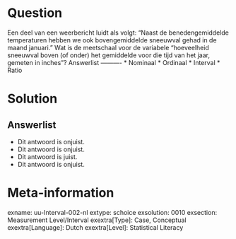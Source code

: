 Question
========
  
Een deel van een weerbericht luidt als volgt: "Naast de benedengemiddelde temperaturen hebben we ook bovengemiddelde sneeuwval gehad in de maand januari." Wat is de meetschaal voor de variabele "hoeveelheid sneeuwval boven (of onder) het gemiddelde voor die tijd van het jaar, gemeten in inches"? 
Answerlist
----------
* Nominaal
* Ordinaal
* Interval
* Ratio

Solution
========

Answerlist
----------
* Dit antwoord is onjuist.
* Dit antwoord is onjuist.
* Dit antwoord is juist.
* Dit antwoord is onjuist.

Meta-information
================
exname: uu-Interval-002-nl
extype: schoice
exsolution: 0010
exsection: Measurement Level/Interval
exextra[Type]: Case, Conceptual
exextra[Language]: Dutch
exextra[Level]: Statistical Literacy
